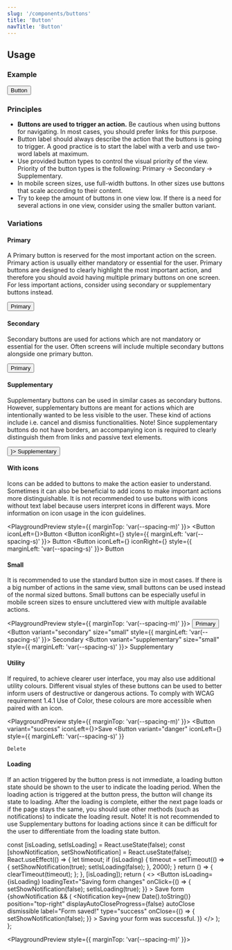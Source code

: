 ```yaml
---
slug: '/components/buttons'
title: 'Button'
navTitle: 'Button'
---
```





## Usage

### Example
<PlaygroundPreview>
  <Button>Button</Button>
</PlaygroundPreview>

### Principles
- <b>Buttons are used to trigger an action.</b> Be cautious when using buttons for navigating. In most cases, you should prefer links for this purpose.
- Button label should always describe the action that the buttons is going to trigger. A good practice is to start the label with a verb and use two-word labels at maximum.
- Use provided button types to control the visual priority of the view. Priority of the button types is the following: Primary -> Secondary -> Supplementary.
- In mobile screen sizes, use full-width buttons. In other sizes use buttons that scale according to their content.
- Try to keep the amount of buttons in one view low. If there is a need for several actions in one view, consider using the smaller button variant.

### Variations

#### Primary
A Primary button is reserved for the most important action on the screen. Primary action is usually either mandatory
or essential for the user. Primary buttons are designed to clearly highlight the most important action, and therefore
you should avoid having multiple primary buttons on one screen. For less important actions, consider using secondary
or supplementary buttons instead.

<PlaygroundPreview>
  <Button>Primary</Button>
</PlaygroundPreview>

#### Secondary
Secondary buttons are used for actions which are not mandatory or essential for the user. Often screens will include
multiple secondary buttons alongside one primary button.

<PlaygroundPreview>
  <Button variant="secondary">Primary</Button>
</PlaygroundPreview>

#### Supplementary
Supplementary buttons can be used in similar cases as secondary buttons. However, supplementary buttons are meant for
actions which are intentionally wanted to be less visible to the user. These kind of actions include i.e. cancel and
dismiss functionalities. Note! Since supplementary buttons do not have borders, an accompanying icon is required to
clearly distinguish them from links and passive text elements.

<PlaygroundPreview>
  <Button variant="supplementary" iconLeft={<IconTrash />}>
    Supplementary
  </Button>
</PlaygroundPreview>

#### With icons
Icons can be added to buttons to make the action easier to understand. Sometimes it can also be beneficial to add
icons to make important actions more distinguishable. It is not recommended to use buttons with icons without text
label because users interpret icons in different ways. More information on icon usage in the icon guidelines.

<PlaygroundPreview style={{ marginTop: 'var(--spacing-m)' }}>
  <Button iconLeft={<IconShare />}>Button</Button>
  <Button iconRight={<IconAngleRight />} style={{ marginLeft: 'var(--spacing-s)' }}>
    Button
  </Button>
  <Button iconLeft={<IconShare />} iconRight={<IconAngleRight />} style={{ marginLeft: 'var(--spacing-s)' }}>
    Button
  </Button>
</PlaygroundPreview>

#### Small
It is recommended to use the standard button size in most cases. If there is a big number of actions in the same view,
small buttons can be used instead of the normal sized buttons. Small buttons can be especially useful in mobile screen
sizes to ensure uncluttered view with multiple available actions.

<PlaygroundPreview style={{ marginTop: 'var(--spacing-m)' }}>
  <Button size="small">Primary</Button>
  <Button variant="secondary" size="small" style={{ marginLeft: 'var(--spacing-s)' }}>
    Secondary
  </Button>
  <Button variant="supplementary" size="small" style={{ marginLeft: 'var(--spacing-s)' }}>
    Supplementary
  </Button>
</PlaygroundPreview>

#### Utility
If required, to achieve clearer user interface, you may also use additional utility colours. Different visual styles
of these buttons can be used to better inform users of destructive or dangerous actions. To comply with WCAG
requirement 1.4.1 Use of Color, these colours are more accessible when paired with an icon.

<PlaygroundPreview style={{ marginTop: 'var(--spacing-m)' }}>
  <Button variant="success" iconLeft={<IconSaveDisketteFill />}>Save</Button>
  <Button 
    variant="danger" 
    iconLeft={<IconTrash />} 
    style={{ marginLeft: 'var(--spacing-s)' }}
  >
    Delete
  </Button>
</PlaygroundPreview>

#### Loading
If an action triggered by the button press is not immediate, a loading button state should be shown to the user to
indicate the loading period. When the loading action is triggered at the button press, the button will change its
state to loading. After the loading is complete, either the next page loads or if the page stays the same, you should
use other methods (such as notifications) to indicate the loading result. Note! It is not recommended to use
Supplementary buttons for loading actions since it can be difficult for the user to differentiate from the loading
state button.

  const [isLoading, setIsLoading] = React.useState(false);
  const [showNotification, setShowNotification] = React.useState(false);
  React.useEffect(() => {
    let timeout;
    if (isLoading) {
      timeout = setTimeout(() => {
        setShowNotification(true);
        setIsLoading(false);
      }, 2000);
    }
    return () => {
      clearTimeout(timeout);
    };
  }, [isLoading]);
  return (
    <>
      <Button
        isLoading={isLoading}
        loadingText="Saving form changes"
        onClick={() => {
          setShowNotification(false);
          setIsLoading(true);
        }}
      >
        Save form
      </Button>
      {showNotification && (
        <Notification
          key={new Date().toString()}
          position="top-right"
          displayAutoCloseProgress={false}
          autoClose
          dismissible
          label="Form saved!"
          type="success"
          onClose={() => {
            setShowNotification(false);
          }}
        >
          Saving your form was successful.
        </Notification>
      )}
    </>
  );
};

<PlaygroundPreview style={{ marginTop: 'var(--spacing-m)' }}>
  <LoadingButtonExample />
</PlaygroundPreview>
